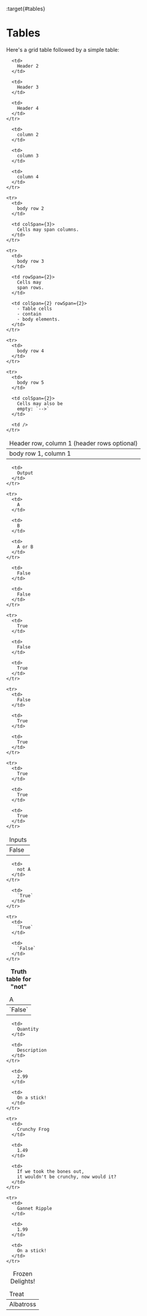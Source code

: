 :target{#tables}

# Tables

Here's a grid table followed by a simple table:

<table>
  <thead>
    <tr>
      <td>
        Header row, column 1
        (header rows optional)
      </td>

      <td>
        Header 2
      </td>

      <td>
        Header 3
      </td>

      <td>
        Header 4
      </td>
    </tr>
  </thead>

  <tbody>
    <tr>
      <td>
        body row 1, column 1
      </td>

      <td>
        column 2
      </td>

      <td>
        column 3
      </td>

      <td>
        column 4
      </td>
    </tr>

    <tr>
      <td>
        body row 2
      </td>

      <td colSpan={3}>
        Cells may span columns.
      </td>
    </tr>

    <tr>
      <td>
        body row 3
      </td>

      <td rowSpan={2}>
        Cells may
        span rows.
      </td>

      <td colSpan={2} rowSpan={2}>
        - Table cells
        - contain
        - body elements.
      </td>
    </tr>

    <tr>
      <td>
        body row 4
      </td>
    </tr>

    <tr>
      <td>
        body row 5
      </td>

      <td colSpan={2}>
        Cells may also be
        empty: `-->`
      </td>

      <td />
    </tr>
  </tbody>
</table>

<table>
  <thead>
    <tr>
      <td colSpan={2}>
        Inputs
      </td>

      <td>
        Output
      </td>
    </tr>

    <tr>
      <td>
        A
      </td>

      <td>
        B
      </td>

      <td>
        A or B
      </td>
    </tr>
  </thead>

  <tbody>
    <tr>
      <td>
        False
      </td>

      <td>
        False
      </td>

      <td>
        False
      </td>
    </tr>

    <tr>
      <td>
        True
      </td>

      <td>
        False
      </td>

      <td>
        True
      </td>
    </tr>

    <tr>
      <td>
        False
      </td>

      <td>
        True
      </td>

      <td>
        True
      </td>
    </tr>

    <tr>
      <td>
        True
      </td>

      <td>
        True
      </td>

      <td>
        True
      </td>
    </tr>
  </tbody>
</table>

<table id="id1">
  <caption>
    <strong>Truth table for "not"</strong>
  </caption>

  <thead>
    <tr>
      <td>
        A
      </td>

      <td>
        not A
      </td>
    </tr>
  </thead>

  <tbody>
    <tr>
      <td>
        `False`
      </td>

      <td>
        `True`
      </td>
    </tr>

    <tr>
      <td>
        `True`
      </td>

      <td>
        `False`
      </td>
    </tr>
  </tbody>
</table>

<table id="id2">
  <caption>
    Frozen Delights!
  </caption>

  <thead>
    <tr>
      <td>
        Treat
      </td>

      <td>
        Quantity
      </td>

      <td>
        Description
      </td>
    </tr>
  </thead>

  <tbody>
    <tr>
      <td>
        Albatross
      </td>

      <td>
        2.99
      </td>

      <td>
        On a stick!
      </td>
    </tr>

    <tr>
      <td>
        Crunchy Frog
      </td>

      <td>
        1.49
      </td>

      <td>
        If we took the bones out,
        it wouldn't be crunchy, now would it?
      </td>
    </tr>

    <tr>
      <td>
        Gannet Ripple
      </td>

      <td>
        1.99
      </td>

      <td>
        On a stick!
      </td>
    </tr>
  </tbody>
</table>
